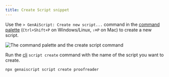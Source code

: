 ```yaml
---
title: Create Script snippet
---
```



<Tabs>
<TabItem label="Visual Studio Code, Cursor">

Use the `> GenAiScript: Create new script...` command in the [command palette](https://code.visualstudio.com/docs/getstarted/userinterface#_command-palette) 
(`Ctrl+Shift+P` on Windows/Linux, `⇧⌘P` on Mac)
to create a new script.

![The command palette and the create script command](../assets/vscode-create-new-script.png)

</TabItem>
<TabItem label="Other Editors">

Run the [cli](/genaiscript/reference/cli/) `script create` command with the name of the script you want to create.

```bash
npx genaiscript script create proofreader
```

</TabItem>
</Tabs>
